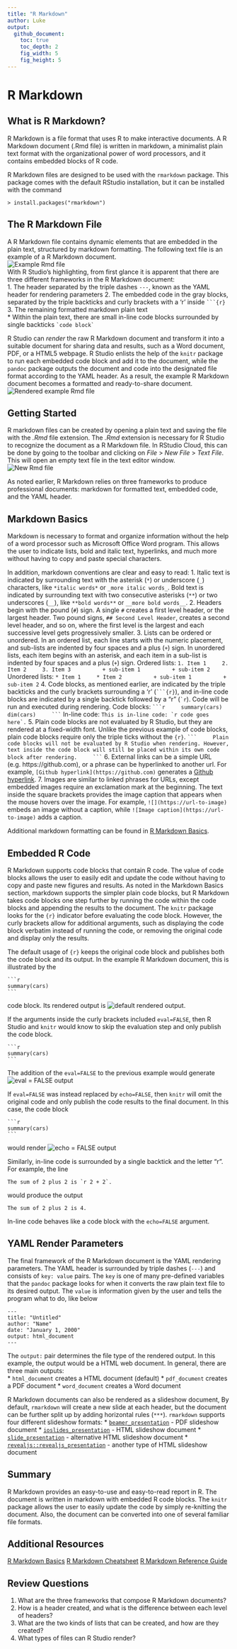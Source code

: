 ```yaml
---
title: "R Markdown"
author: Luke
output:
  github_document:
    toc: true
    toc_depth: 2
    fig_width: 5
    fig_height: 5
---
```


# R Markdown  

## What is R Markdown?  
R Markdown is a file format that uses R to make interactive documents. A R Markdown document (.Rmd file) is written in markdown, a minimalist plain text format with the organizational power of word processors, and it contains embedded blocks of R code.  

R Markdown files are designed to be used with the `rmarkdown` package. This package comes with the default RStudio installation, but it can be installed with the command
```
> install.packages("rmarkdown")
``` 


## The R Markdown File  
A R Markdown file contains dynamic elements that are embedded in the plain text, structured by markdown formatting. The following text file is an example of a R Markdown document.  
![Example Rmd file](https://user-images.githubusercontent.com/21327023/28565060-0ad98d18-70f9-11e7-86ee-32a437dfd62b.png)  
With R Studio's highlighting, from first glance it is apparent that there are three different frameworks in the R Markdown document:  
1. The header separated by the triple dashes `---`, known as the YAML header for rendering parameters
2. The embedded code in the gray blocks, separated by the triple backticks and curly brackets with a 'r' inside `` ```{r} ``  
3. The remaining formatted markdown plain text  
* Within the plain text, there are small in-line code blocks surrounded by single backticks `` `code block` ``

R Studio can _render_ the raw R Markdown document and transform it into a suitable document for sharing data and results, such as a Word document, PDF, or a HTML5 webpage. R Studio enlists the help of the `knitr` package to run each embedded code block and add it to the document, while the `pandoc` package outputs the document and code into the designated file format according to the YAML header. As a result, the example R Markdown document becomes a formatted and ready-to-share document.  
![Rendered example Rmd file](https://user-images.githubusercontent.com/21327023/28565059-0acd1394-70f9-11e7-9238-3b9d386b8596.png)  


## Getting Started  
R markdown files can be created by opening a plain text and saving the file with the _.Rmd_ file extension. The _.Rmd_ extension is necessary for R Studio to recognize the document as a R Markdown file. In RStudio Cloud, this can be done by going to the toolbar and clicking on _File_ > _New File_ > _Text File_.  This will open an empty text file in the text editor window.  
![New Rmd file](https://user-images.githubusercontent.com/21327023/28565061-0add5ed4-70f9-11e7-9c04-a58b3c2375fd.png)  

As noted earlier, R Markdown relies on three frameworks to produce professional documents: markdown for formatted text, embedded code, and the YAML header.  

## Markdown Basics  
Markdown is necessary to format and organize information without the help of a word processor such as Microsoft Office Word program. This allows the user to indicate lists, bold and italic text, hyperlinks, and much more without having to copy and paste special characters.  

In addition, markdown conventions are clear and easy to read:
1. Italic text is indicated by surrounding text with the asterisk (`*`) or underscore (`_`) characters, like `*italic words*` or `_more italic words_`. Bold text is indicated by surrounding text with two consecutive asterisks (`**`) or two underscores (`__`), like `**bold words**` or `__more bold words__`.
2. Headers begin with the pound (`#`) sign. A single `#` creates a first level header, or the largest header. Two pound signs, `## Second Level Header`, creates a second level header, and so on, where the first level is the largest and each successive level gets progressively smaller.
3. Lists can be ordered or unordered. In an ordered list, each line starts with the numeric placement, and sub-lists are indented by four spaces and a plus (`+`) sign. In unordered lists, each item begins with an asterisk, and each item in a sub-list is indented by four spaces and a plus (`+`) sign.
    Ordered lists:
    ```
    1. Item 1
    2. Item 2
    3. Item 3
         + sub-item 1
         + sub-item 2
    ```
    Unordered lists:
    ```
    * Item 1
    * Item 2
	     + sub-item 1
	     + sub-item 2
    ```
4. Code blocks, as mentioned earlier, are indicated by the triple backticks and the curly brackets surrounding a 'r' (`` ```{r} ``), and in-line code blocks are indicated by a single backtick followed by a "r" (`` `r ``). Code will be run and executed during rendering.
    Code blocks:
    ````
    ```r
    summary(cars)
    dim(cars)
    ```
    ````
    In-line code:
    ````
    This is in-line code: `r code goes here`.
    ````
5. Plain code blocks are not evaluated by R Studio, but they are rendered at a fixed-width font. Unlike the previous example of code blocks, plain code blocks require only the triple ticks without the `{r}`.
    ````
    ```
    Plain code blocks will not be evaluated by R Studio when rendering. However, text inside the code block will still be placed within its own code block after rendering.
    ```
    ```` 
6. External links can be a simple URL (e.g. https://github.com), or a phrase can be hyperlinked to another url. For example, `[Github hyperlink](https://github.com)` generates a [Github hyperlink](https://github.com).
7. Images are similar to linked phrases for URLs, except embedded images require an exclamation mark at the beginning. The text inside the square brackets provides the image caption that appears when the mouse hovers over the image. For example, `![](https://url-to-image)` embeds an image without a caption, while `![Image caption](https://url-to-image)` adds a caption.  

Additional markdown formatting can be found in [R Markdown Basics](http://rmarkdown.rstudio.com/authoring_basics.html).  

## Embedded R Code  
R Markdown supports code blocks that contain R code. The value of code blocks allows the user to easily edit and update the code without having to copy and paste new figures and results. As noted in the Markdown Basics section, markdown supports the simpler plain code blocks, but R Markdown takes code blocks one step further by running the code within the code blocks and appending the results to the document. The `knitr` package looks for the `{r}` indicator before evaluating the code block. However, the curly brackets allow for additional arguments, such as displaying the code block verbatim instead of running the code, or removing the original code and display only the results.  

The default usage of `{r}` keeps the original code block and publishes both the code block and its output. In the example R Markdown document, this is illustrated by the 
````
```r
summary(cars)
```
````
code block. Its rendered output is 
![default rendered output](https://user-images.githubusercontent.com/21327023/28565205-8874ba2c-70f9-11e7-9471-bd9201a3723d.PNG).  

If the arguments inside the curly brackets included `eval=FALSE`, then R Studio and `knitr` would know to skip the evaluation step and only publish the code block.  
````
```r
summary(cars)
```
````
The addition of the `eval=FALSE` to the previous example would generate 
![eval = FALSE output](https://user-images.githubusercontent.com/21327023/28565207-887842fa-70f9-11e7-9881-f23c4a7555e0.PNG)  

If `eval=FALSE`  was instead replaced by `echo=FALSE`, then `knitr` will omit the original code and only publish the code results to the final document. In this case, the code block
````
```r
summary(cars)
```
````
would render 
![echo = FALSE output](https://user-images.githubusercontent.com/21327023/28565206-8875efdc-70f9-11e7-813b-439d4f5364d9.PNG)

Similarly, in-line code is surrounded by a single backtick and the letter "r". For example, the line 
```
The sum of 2 plus 2 is `r 2 + 2`.
```
would produce the output
```
The sum of 2 plus 2 is 4.
```
In-line code behaves like a code block with the `echo=FALSE` argument.  

## YAML Render Parameters  
The final framework of the R Markdown document is the YAML rendering parameters. The YAML header is surrounded by triple dashes (`---`) and consists of `key: value` pairs. The `key` is one of many pre-defined variables that the `pandoc` package looks for when it converts the raw plain text file to its desired output. The `value` is information given by the user and tells the program what to do, like below
```
---
title: "Untitled"
author: "Name"
date: "January 1, 2000"
output: html_document
---
```  
The `output:` pair determines the file type of the rendered output. In this example, the output would be a HTML web document. In general, there are three main outputs:  
* `html_document` creates a HTML document (default)
* `pdf_document` creates a PDF document
* `word_document` creates a Word document

R Markdown documents can also be rendered as a slideshow document, By default, `rmarkdown` will create a new slide at each header, but the document can be further split up by adding horizontal rules (`***`). `rmarkdown` supports four different slideshow formats:
* [`beamer_presentation`](http://rmarkdown.rstudio.com/beamer_presentation_format.html) - PDF slideshow document
* [`ioslides_presentation`](http://rmarkdown.rstudio.com/ioslides_presentation_format.html) - HTML slideshow document
* [`slide_presentation`](http://rmarkdown.rstudio.com/slidy_presentation_format.html) - alternative HTML slideshow document
* [`revealjs::revealjs_presentation`](http://rmarkdown.rstudio.com/revealjs_presentation_format.html) - another type of HTML slideshow document  

## Summary   
R Markdown provides an easy-to-use and easy-to-read report in R. The document is written in markdown with embedded R code blocks. The `knitr` package allows the user to easily update the code by simply re-knitting the document. Also, the document can be converted into one of several familiar file formats.  


## Additional Resources  
[R Markdown Basics](http://rmarkdown.rstudio.com/authoring_basics.html)
[R Markdown Cheatsheet](https://www.rstudio.com/wp-content/uploads/2016/03/rmarkdown-cheatsheet-2.0.pdf)
[R Markdown Reference Guide](https://www.rstudio.com/wp-content/uploads/2015/03/rmarkdown-reference.pdf)

## Review Questions  
1. What are the three frameworks that compose R Markdown documents?
2. How is a header created, and what is the difference between each level of headers?
3. What are the two kinds of lists that can be created, and how are they created?
4. What types of files can R Studio render?
